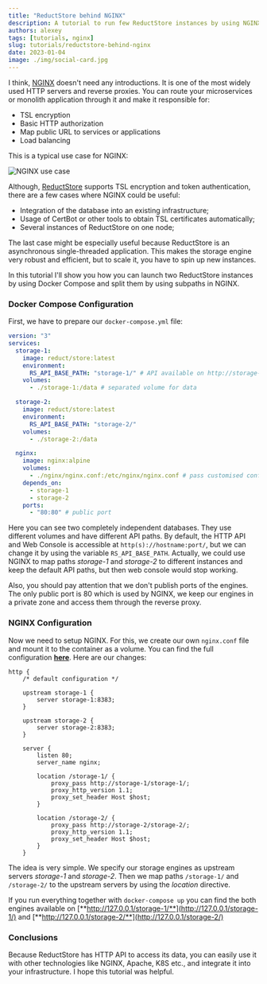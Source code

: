 ```yaml
---
title: "ReductStore behind NGINX"
description: A tutorial to run few ReductStore instances by using NGINX as a reverse proxy
authors: alexey
tags: [tutorials, nginx]
slug: tutorials/reductstore-behind-nginx
date: 2023-01-04
image: ./img/social-card.jpg
---
```


I think, [NGINX][1] doesn't need any introductions. It is one of the most widely used HTTP servers and reverse proxies.
You can route your microservices or monolith application through it and make it responsible for:

- TSL encryption
- Basic HTTP authorization
- Map public URL to services or applications
- Load balancing

<!--truncate-->

This is a typical use case for NGINX:

![NGINX use case](./img/nginx-use-case.jpeg)

Although, [ReductStore][2] supports TSL encryption and token authentication, there are a few cases where NGINX could
be useful:

- Integration of the database into an existing infrastructure;
- Usage of CertBot or other tools to obtain TSL certificates automatically;
- Several instances of ReductStore on one node;

The last case might be especially useful because ReductStore is an asynchronous single-threaded application. This makes
the storage engine very robust and efficient, but to scale it, you have to spin up new instances.

In this tutorial I'll show you how you can launch two ReductStore instances by using Docker Compose and split them by
using subpaths in NGINX.

### Docker Compose Configuration

First, we have to prepare our `docker-compose.yml` file:

```yaml
version: "3"
services:
  storage-1:
    image: reduct/store:latest
    environment:
      RS_API_BASE_PATH: "storage-1/" # API available on http://storage-1/storage-1
    volumes:
      - ./storage-1:/data # separated volume for data

  storage-2:
    image: reduct/store:latest
    environment:
      RS_API_BASE_PATH: "storage-2/"
    volumes:
      - ./storage-2:/data

  nginx:
    image: nginx:alpine
    volumes:
      - ./nginx/nginx.conf:/etc/nginx/nginx.conf # pass customised configuration to NGINX
    depends_on:
      - storage-1
      - storage-2
    ports:
      - "80:80" # public port
```

Here you can see two completely independent databases. They use different volumes and have different API paths.
By default, the HTTP API and Web Console is accessible at `http(s)://hostname:port/`, but we can change it by using the
variable
`RS_API_BASE_PATH`. Actually, we could use NGINX to map paths _storage-1_ and _storage-2_ to different instances and
keep
the default API paths, but then web console would stop working.

Also, you should pay attention that we don't publish ports of the engines. The only public port is 80 which is used by
NGINX, we keep our engines in a private zone and access them through the reverse proxy.

### NGINX Configuration

Now we need to setup NGINX. For this, we create our own `nginx.conf` file and mount it to the container as a volume.
You can find the full configuration [**here**](https://github.com/reductstore/nginx-example/blob/main/nginx/nginx.conf).
Here are our changes:

```
http {
    /* default configuration */

    upstream storage-1 {
        server storage-1:8383;
    }

    upstream storage-2 {
        server storage-2:8383;
    }

    server {
        listen 80;
        server_name nginx;

        location /storage-1/ {
            proxy_pass http://storage-1/storage-1/;
            proxy_http_version 1.1;
            proxy_set_header Host $host;
        }

        location /storage-2/ {
            proxy_pass http://storage-2/storage-2/;
            proxy_http_version 1.1;
            proxy_set_header Host $host;
        }
    }
```

The idea is very simple. We specify our storage engines as upstream servers _storage-1_ and _storage-2_. Then
we map paths `/storage-1/` and `/storage-2/` to the upstream servers by using the _location_ directive.

If you run everything together with `docker-compose up` you can find the both engines available
on [**http://127.0.0.1/storage-1/**](http://127.0.0.1/storage-1/)
and [**http://127.0.0.1/storage-2/**](http://127.0.0.1/storage-2/)

### Conclusions

Because ReductStore has HTTP API to access its data, you can easily use it with other technologies like NGINX, Apache,
K8S etc., and integrate it into your infrastructure. I hope this tutorial was helpful.

[1]: https://www.f5.com/go/product/welcome-to-nginx
[2]: https://www.reduct.store/
